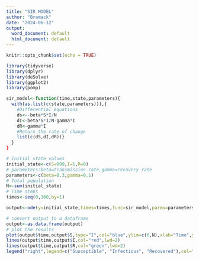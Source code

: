 ```yaml
---
title: "SIR MODEL"
author: "Bramack"
date: "2024-06-12"
output:
  word_document: default
  html_document: default
---
```


```r
knitr::opts_chunk$set(echo = TRUE)
```
```r
library(tidyverse)
library(dplyr)
library(deSolve)
library(ggplot2)
library(pomp)
```

```r
sir_model<-function(time,state,parameters){
  with(as.list(c(state,parameters))),{
    #Differential equations
    ds<--beta*S*I/N
    dI<-beta*S*I/N-gamma*I
    dR<-gamma*I
    #Return the rate of change
    list(c(dS,dI,dR))}
  }
}
```

```r
# Initial state values
initial_state<-c(S=999,I=1,R=0)
# parameters:beta=transmission rate,gamma=recovery rate
parameters<-c(beta=0.3,gamma=0.1)
# Total population
N<-sum(initial_state)
# Time steps
times<-seq(0,160,by=1)
```

```r
output<-ode(y=initial_state,times=times,func=sir_model,parms=parameters)
```
```r
# convert output to a dataframe
output<-as.data.frame(output)
# plot the results
plot(output$time,output$S,type="I",col="blue",ylim=c(0,N),xlab="Time",ylab="population",lwd=2)
lines(output$time,output$I,col="red",lwd=2)
lines(output$time,output$R,col="green",lwd=2)
legend("right",legend=c("Susceptible", "Infectious", "Recovered"),col="blue","red","green"),lwd=2)
```


